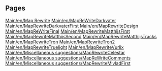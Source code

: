 
== Pages ==
[[Main/en/Map Rewrite]]
[[Main/en/MapReWriteDarkvater]]
[[Main/en/MapRewriteDarkvaterFirst]]
[[Main/en/MapRewriteDesign]]
[[Main/en/MapReWriteFinal]]
[[Main/en/MapRewriteMatthijsFirst]]
[[Main/en/MapRewriteMatthijsSecond]]
[[Main/en/MapRewriteMatthijsTracks]]
[[Main/en/MapRewriteTron]]
[[Main/en/MapRewriteTron2]]
[[Main/en/MapRewriteTruelight]]
[[Main/en/MapRewriteVurlix]]
[[Main/en/Miscellaneous suggestions/MapRewriteCelestar]]
[[Main/en/Miscellaneous suggestions/MapReWriteComments]]
[[Main/en/Miscellaneous suggestions/MapRewriteMivladFirst]]
